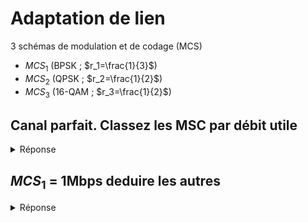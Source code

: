 # Adaptation de lien

3 schémas de modulation et de codage (MCS)

-   ${MCS}_1$ (BPSK ; $r_1=\frac{1}{3}$)
-   ${MCS}_2$ (QPSK ; $r_2=\frac{1}{2}$)
-   ${MCS}_3$ (16-QAM ; $r_3=\frac{1}{2}$)

## Canal parfait. Classez les MSC par débit utile

<details>

<summary>Réponse</summary>

|    MSC    |  bit/symbole  | taux de codage |        débit utile        |
|:---------:|:-------------:|:--------------:|:-------------------------:|
| ${MCS}_1$ |       1       | $\frac{1}{3}$  | $\frac{1}{3}$ bit/symbole |
| ${MCS}_2$ |       2       | $\frac{1}{2}$  |       1 bit/symbole       |
| ${MCS}_3$ | ${log}_2(16)$ | $\frac{1}{2}$  |     $4 * \frac{1}{2}$ = 1 bit/symbole |

</details>

## ${MCS}_1$ = 1Mbps deduire les autres

<details>

<summary>Réponse</summary>

On utilise un produit en croix

|    MSC    |        débit utile        | débit max |
| :-------: | :-----------------------: | :-------: |
| ${MCS}_1$ | $\frac{1}{3}$ bit/symbole |   1Mbps   |
| ${MCS}_2$ |       1 bit/symbole       | **3Mbps** |
| ${MCS}_3$ |       2 bit/symbole       | **6Mbps** |

</details>
